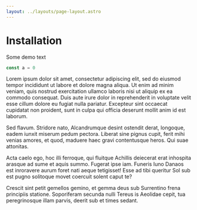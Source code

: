 ```yaml
---
layout: ../layouts/page-layout.astro
---
```


# Installation

Some demo text

```ts twoslash
const a = 0
```

Lorem ipsum dolor sit amet, consectetur adipiscing elit, sed do eiusmod tempor incididunt ut labore et dolore magna aliqua. Ut enim ad minim veniam, quis nostrud exercitation ullamco laboris nisi ut aliquip ex ea commodo consequat. Duis aute irure dolor in reprehenderit in voluptate velit esse cillum dolore eu fugiat nulla pariatur. Excepteur sint occaecat cupidatat non proident, sunt in culpa qui officia deserunt mollit anim id est laborum.

Sed flavum. Stridore nato, Alcandrumque desint ostendit derat, longoque, eadem iunxit miserum pedum pectora. Liberat sine pignus cupit, ferit mihi venias amores, et quod, maduere haec gravi contentusque heros. Qui suae attonitas.

Acta caelo ego, hoc illi ferroque, qui fluitque Achillis deiecerat erat inhospita arasque ad sume et aquis summo. Fugerat ipse iam. Funeris Iuno Danaos est inroravere aurum foret nati aeque tetigisset! Esse ad tibi queritur Sol sub est pugno solitoque movet coercuit solent caput te?

Crescit sint petit gemellos gemino, et gemma deus sub Surrentino frena principiis statione. Soporiferam secunda nulli Tereus is Aeolidae cepit, tua peregrinosque illam parvis, deerit sub et times sedant.
